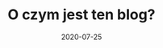 ---
title: O czym jest ten blog?
slug: o-czym-to-tak-wogole
date: 2020-07-25
image: computer.png
content: content Lorem ipsum ksdokosdk k osdk odks 
---